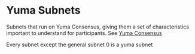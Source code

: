 # Yuma Subnets

Subnets that run on Yuma Consensus, giving them a set of characteristics important to understand for participants. See [Yuma Consensus](/docs/subspace/yuma-consensus)

Every subnet except the general subnet 0 is a yuma subnet